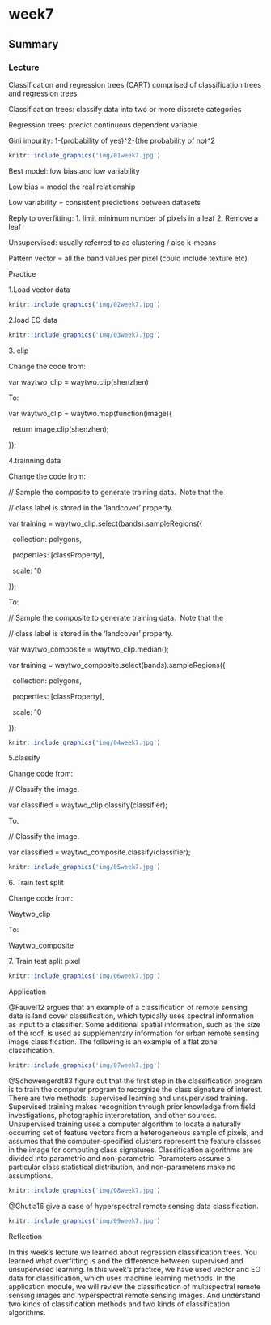 # week7

## Summary

### Lecture

Classification and regression trees (CART) comprised of classification trees and regression trees

Classification trees: classify data into two or more discrete categories

Regression trees: predict continuous dependent variable

Gini impurity: 1-(probability of yes)\^2-(the probability of no)\^2

```r
knitr::include_graphics('img/01week7.jpg')
```

Best model: low bias and low variability

Low bias = model the real relationship

Low variability = consistent predictions between datasets

Reply to overfitting: 1. limit minimum number of pixels in a leaf 2. Remove a leaf

Unsupervised: usually referred to as clustering / also k-means

Pattern vector = all the band values per pixel (could include texture etc)

Practice

1.Load vector data

```r
knitr::include_graphics('img/02week7.jpg')
```

2.load EO data

```r
knitr::include_graphics('img/03week7.jpg')
```

3\. clip

Change the code from:

var waytwo_clip = waytwo.clip(shenzhen)

To:

var waytwo_clip = waytwo.map(function(image){

  return image.clip(shenzhen);

});

4.trainning data

Change the code from:

// Sample the composite to generate training data.  Note that the

// class label is stored in the 'landcover' property.

var training = waytwo_clip.select(bands).sampleRegions({

  collection: polygons,

  properties: \[classProperty\],

  scale: 10

});

To:

// Sample the composite to generate training data.  Note that the

// class label is stored in the 'landcover' property.

var waytwo_composite = waytwo_clip.median();

var training = waytwo_composite.select(bands).sampleRegions({

  collection: polygons,

  properties: \[classProperty\],

  scale: 10

});

```r
knitr::include_graphics('img/04week7.jpg')
```

5.classify

Change code from:

// Classify the image.

var classified = waytwo_clip.classify(classifier);

To:

// Classify the image.

var classified = waytwo_composite.classify(classifier);

```r
knitr::include_graphics('img/05week7.jpg')
```

6\. Train test split

Change code from:

Waytwo_clip

To:

Waytwo_composite

7\. Train test split pixel

```r
knitr::include_graphics('img/06week7.jpg')
```

Application

@Fauvel12 argues that an example of a classification of remote sensing data is land cover classification, which typically uses spectral information as input to a classifier. Some additional spatial information, such as the size of the roof, is used as supplementary information for urban remote sensing image classification. The following is an example of a flat zone classification.

```r
knitr::include_graphics('img/07week7.jpg')
```

@Schowengerdt83 figure out that the first step in the classification program is to train the computer program to recognize the class signature of interest. There are two methods: supervised learning and unsupervised training. Supervised training makes recognition through prior knowledge from field investigations, photographic interpretation, and other sources. Unsupervised training uses a computer algorithm to locate a naturally occurring set of feature vectors from a heterogeneous sample of pixels, and assumes that the computer-specified clusters represent the feature classes in the image for computing class signatures. Classification algorithms are divided into parametric and non-parametric. Parameters assume a particular class statistical distribution, and non-parameters make no assumptions.

```r
knitr::include_graphics('img/08week7.jpg')
```

@Chutia16 give a case of hyperspectral remote sensing data classification.

```r
knitr::include_graphics('img/09week7.jpg')
```

Reflection

In this week's lecture we learned about regression classification trees. You learned what overfitting is and the difference between supervised and unsupervised learning. In this week's practice, we have used vector and EO data for classification, which uses machine learning methods. In the application module, we will review the classification of multispectral remote sensing images and hyperspectral remote sensing images. And understand two kinds of classification methods and two kinds of classification algorithms.
